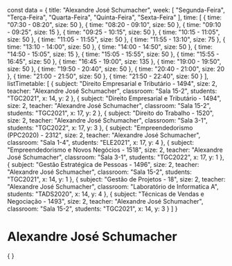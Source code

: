 const data = {
  title: "Alexandre José Schumacher",
  week: [
    "Segunda-Feira",
    "Terça-Feira",
    "Quarta-Feira",
    "Quinta-Feira",
    "Sexta-Feira"
  ],
  time: [
    {
      time: "07:30 - 08:20",
      size: 50
    },
    {
      time: "08:20 - 09:10",
      size: 50
    },
    {
      time: "09:10 - 09:25",
      size: 15
    },
    {
      time: "09:25 - 10:15",
      size: 50
    },
    {
      time: "10:15 - 11:05",
      size: 50
    },
    {
      time: "11:05 - 11:55",
      size: 50
    },
    {
      time: "11:55 - 13:10",
      size: 75
    },
    {
      time: "13:10 - 14:00",
      size: 50
    },
    {
      time: "14:00 - 14:50",
      size: 50
    },
    {
      time: "14:50 - 15:05",
      size: 15
    },
    {
      time: "15:05 - 15:55",
      size: 50
    },
    {
      time: "15:55 - 16:45",
      size: 50
    },
    {
      time: "16:45 - 19:00",
      size: 135
    },
    {
      time: "19:00 - 19:50",
      size: 50
    },
    {
      time: "19:50 - 20:40",
      size: 50
    },
    {
      time: "20:40 - 21:00",
      size: 20
    },
    {
      time: "21:00 - 21:50",
      size: 50
    },
    {
      time: "21:50 - 22:40",
      size: 50
    }
  ],
  listTimetable: [
    {
      subject: "Direito Empresarial e Tributário - 1494",
      size: 2,
      teacher: "Alexandre José Schumacher",
      classroom: "Sala 15-2",
      students: "TGC2021",
      x: 14,
      y: 2
    },
    {
      subject: "Direito Empresarial e Tributário - 1494",
      size: 2,
      teacher: "Alexandre José Schumacher",
      classroom: "Sala 15-2",
      students: "TGC2021",
      x: 17,
      y: 2
    },
    {
      subject: "Direito do Trabalho - 1520",
      size: 2,
      teacher: "Alexandre José Schumacher",
      classroom: "Sala 3-1",
      students: "TGC2022",
      x: 17,
      y: 3
    },
    {
      subject: "Empreendedorismo (PPC2020) - 2312",
      size: 2,
      teacher: "Alexandre José Schumacher",
      classroom: "Sala 1-4",
      students: "ELE2021",
      x: 17,
      y: 4
    },
    {
      subject: "Empreendedorismo e Novos Negócios - 1518",
      size: 2,
      teacher: "Alexandre José Schumacher",
      classroom: "Sala 3-1",
      students: "TGC2022",
      x: 17,
      y: 1
    },
    {
      subject: "Gestão Estratégica de Pessoas - 1496",
      size: 2,
      teacher: "Alexandre José Schumacher",
      classroom: "Sala 15-2",
      students: "TGC2021",
      x: 14,
      y: 1
    },
    {
      subject: "Gestão de Projetos - 18",
      size: 2,
      teacher: "Alexandre José Schumacher",
      classroom: "Laboratório de Informatica A",
      students: "TADS2020",
      x: 14,
      y: 4
    },
    {
      subject: "Técnicas de Vendas e Negociação - 1493",
      size: 2,
      teacher: "Alexandre José Schumacher",
      classroom: "Sala 15-2",
      students: "TGC2021",
      x: 14,
      y: 3
    }
  ]
}

# Alexandre José Schumacher

<div>
    {
        <Grid
            title={data.title}
            weekDays={data.week}
            time={data.time}
            listClasses={data.listTimetable}
        />
    }
</div>